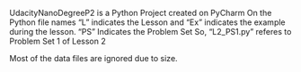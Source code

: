 UdacityNanoDegreeP2 is a Python Project created on PyCharm
On the Python file names "L" indicates the Lesson and "Ex" indicates the example during the lesson. "PS" Indicates the Problem Set
So, "L2_PS1.py" referes to Problem Set 1 of Lesson 2

Most of the data files are ignored due to size.